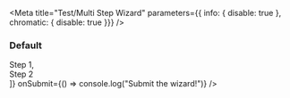 

<Meta
  title="Test/Multi Step Wizard"
  parameters={{ info: { disable: true }, chromatic: { disable: true }}}
/>

### Default

<Preview>
  <Story name="default">
    <MultiStepWizard steps={ [<div>Step 1</div>, <div>Step 2</div>]} onSubmit={() => console.log("Submit the wizard!")} />
  </Story>
</Preview>
